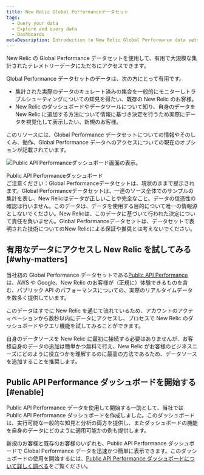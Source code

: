 ```yaml
---
title: New Relic Global Performanceデータセット
tags:
  - Query your data
  - Explore and query data
  - Dashboards
metaDescription: Introduction to New Relic Global Performance data sets.
---
```


New Relic の Global Performance データセットを使用して、有用で大規模な集計されたテレメトリーデータにただちにアクセスできます。

Global Performance データセットのデータは、次の方にとって有用です。

- 集計された実際のデータのキュレート済みの集合を一般的にモニターしトラブルシューティングについての知見を得たい、既存の New Relic のお客様。
- New Relic のダッシュボードやデータツールについて知り、自身のデータを New Relic に追加する方法について情報に基づき決定を行うため実際にデータを視覚化して表示したい、新規のお客様。

このリソースには、Global Performance データセットについての情報やそのしくみ、動作、Global Performance データへのアクセスについての現在のオプションが記載されています。

![Public API Performanceダッシュボード画面の表示。  ](src/images/Public-API-Performance-Dash-for-GPD.png 'Public API Performanceダッシュボード')

<figcaption>Public API Performanceダッシュボード</figcaption>

<Callout variant="important">
  ご注意ください：Global
  Performanceデータセットは、現状のままで提示されます。Global
  Performanceデータセットは、一連のソース全体でのサンプルの集計を表し、New
  Relicはデータが正しいことや完全なこと、データの信憑性の確認は行いません。このデータは、データを使用する目的について唯一の情報源としないでください。New
  Relicは、このデータに基づいて行われた決定について責任を負いません。Global
  Performanceデータセットは、データセットで表明された技術についてのNew
  Relicによる保証や推奨とは考えないでください。
</Callout>

## 有用なデータにアクセスし New Relic を試してみる [#why-matters]

当社初の Global Performance データセットである[Public API Performance](/docs/query-your-data/new-relic-one-dashboards/global-performance-dataset/enable-public-api-performance-dashboard)は、AWS や Google、New Relic のお客様が（正規に）体験できるものを含む、パブリック API のパフォーマンスについての、実際のリアルタイムデータを数多く提供しています。

このデータはすでに New Relic を通じて流れているため、アカウントのアクティベーションから数秒以内にデータにアクセスし、プロセスで New Relic のダッシュボードやクエリ機能を試してみることができます。

自身のデータソースを New Relic に最初に接続する必要はありませんが、お客様自身のデータの追加は簡単かつ無料で行え、New Relic がお客様のビジネスニーズにどのように役立つかを理解するのに最高の方法であるため、データソースを追加することを推奨します。

## Public API Performance ダッシュボードを開始する [#enable]

Public API Performance データを使用して開始する一助として、当社では Public API Performance ダッシュボードを作成しました。このダッシュボードは、実行可能な一般的な知見と分析の両方を提供し、またダッシュボードの機能を自身のデータにどのように適用可能かの例も提供します。

新規のお客様と既存のお客様のいずれも、Public API Performance ダッシュボードで Global Performance データを迅速かつ簡単に表示できます。このダッシュボードの使用を開始するには、[Public API Performance ダッシュボードについて詳しく調べる](/docs/query-your-data/new-relic-one-dashboards/global-performance-dataset/enable-public-api-performance-dashboard)をご覧ください。
